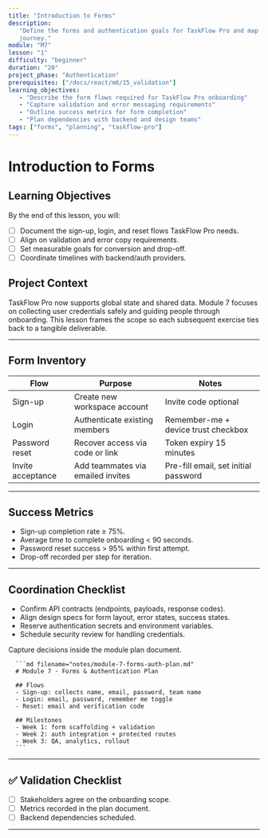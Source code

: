 ```yaml
---
title: "Introduction to Forms"
description:
   "Define the forms and authentication goals for TaskFlow Pro and map the user
   journey."
module: "M7"
lesson: "1"
difficulty: "beginner"
duration: "20"
project_phase: "Authentication"
prerequisites: ["/docs/react/m6/15_validation"]
learning_objectives:
   - "Describe the form flows required for TaskFlow Pro onboarding"
   - "Capture validation and error messaging requirements"
   - "Outline success metrics for form completion"
   - "Plan dependencies with backend and design teams"
tags: ["forms", "planning", "taskflow-pro"]
---
```



# Introduction to Forms

## Learning Objectives

By the end of this lesson, you will:

-  [ ] Document the sign-up, login, and reset flows TaskFlow Pro needs.
-  [ ] Align on validation and error copy requirements.
-  [ ] Set measurable goals for conversion and drop-off.
-  [ ] Coordinate timelines with backend/auth providers.

## Project Context

TaskFlow Pro now supports global state and shared data. Module 7 focuses on
collecting user credentials safely and guiding people through onboarding. This
lesson frames the scope so each subsequent exercise ties back to a tangible
deliverable.

---

## Form Inventory

| Flow              | Purpose                           | Notes                                |
| ----------------- | --------------------------------- | ------------------------------------ |
| Sign-up           | Create new workspace account      | Invite code optional                 |
| Login             | Authenticate existing members     | Remember-me + device trust checkbox  |
| Password reset    | Recover access via code or link   | Token expiry 15 minutes              |
| Invite acceptance | Add teammates via emailed invites | Pre-fill email, set initial password |

---

## Success Metrics

-  Sign-up completion rate ≥ 75%.
-  Average time to complete onboarding < 90 seconds.
-  Password reset success > 95% within first attempt.
-  Drop-off recorded per step for iteration.

---

## Coordination Checklist

-  Confirm API contracts (endpoints, payloads, response codes).
-  Align design specs for form layout, error states, success states.
-  Reserve authentication secrets and environment variables.
-  Schedule security review for handling credentials.

<Accordions type='single' className='mt-4'>
   <Accordion title='Planning Template'>
      <p>Capture decisions inside the module plan document.</p>

      ```md filename="notes/module-7-forms-auth-plan.md"
      # Module 7 · Forms & Authentication Plan

      ## Flows
      - Sign-up: collects name, email, password, team name
      - Login: email, password, remember me toggle
      - Reset: email and verification code

      ## Milestones
      - Week 1: form scaffolding + validation
      - Week 2: auth integration + protected routes
      - Week 3: QA, analytics, rollout
      ```

   </Accordion>
</Accordions>

---

## ✅ Validation Checklist

-  [ ] Stakeholders agree on the onboarding scope.
-  [ ] Metrics recorded in the plan document.
-  [ ] Backend dependencies scheduled.

---

